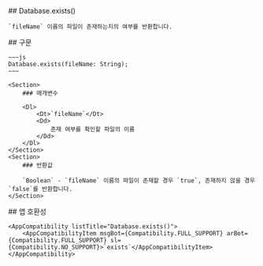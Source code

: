 
<Section>
    ## Database.exists()

    `fileName` 이름의 파일이 존재하는지의 여부를 반환합니다.
</Section>
<Section>
    ## 구문

    ~~~js
    Database.exists(fileName: String);
    ~~~

    <Section>
        ### 매개변수

        <Dl>
            <Dt>`fileName`</Dt>
            <Dd>
                존재 여부를 확인할 파일의 이름
            </Dd>
        </Dl>
    </Section>
    <Section>
        ### 반환값

        `Boolean` - `fileName` 이름의 파일이 존재할 경우 `true`, 존재하지 않을 경우 `false`를 반환합니다.
    </Section>
</Section>
<Section>
    ## 앱 호환성

    <AppCompatibility listTitle="Database.exists()">
        <AppCompatibilityItem msgBot={Compatibility.FULL_SUPPORT} arBot={Compatibility.FULL_SUPPORT} sl={Compatibility.NO_SUPPORT}>`exists`</AppCompatibilityItem>
    </AppCompatibility>
</Section>